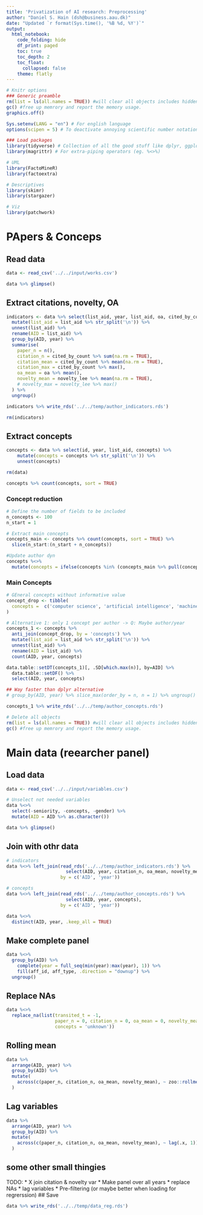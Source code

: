 ```yaml
---
title: 'Privatization of AI research: Preprocessing'
author: "Daniel S. Hain (dsh@business.aau.dk)"
date: "Updated `r format(Sys.time(), '%B %d, %Y')`"
output:
  html_notebook:
    code_folding: hide
    df_print: paged
    toc: true
    toc_depth: 2
    toc_float:
      collapsed: false
    theme: flatly
---
```


```r
# Knitr options
### Generic preamble
rm(list = ls(all.names = TRUE)) #will clear all objects includes hidden objects.
gc() #free up memrory and report the memory usage.
graphics.off()

Sys.setenv(LANG = "en") # For english language
options(scipen = 5) # To deactivate annoying scientific number notation

### Load packages
library(tidyverse) # Collection of all the good stuff like dplyr, ggplot2 ect.
library(magrittr) # For extra-piping operators (eg. %<>%)

# UML
library(FactoMineR)
library(factoextra)

# Descriptives
library(skimr)
library(stargazer)

# Viz
library(patchwork)
```

# PApers & Conceps

## Read data

```r
data <- read_csv('../../input/works.csv')
```


```r
data %>% glimpse()
```

## Extract citations, novelty, OA

```r
indicators <- data %>% select(list_aid, year, list_aid, oa, cited_by_count, novelty_lee) %>%
  mutate(list_aid = list_aid %>% str_split('\n')) %>% 
  unnest(list_aid) %>%
  rename(AID = list_aid) %>%
  group_by(AID, year) %>%
  summarise(
    paper_n = n(),
    citation_n = cited_by_count %>% sum(na.rm = TRUE),
    citation_mean = cited_by_count %>% mean(na.rm = TRUE),
    citation_max = cited_by_count %>% max(),
    oa_mean = oa %>% mean(),
    novelty_mean = novelty_lee %>% mean(na.rm = TRUE),
    # novelty_max = novelty_lee %>% max()
  ) %>%
  ungroup()
```

```r
indicators %>% write_rds('../../temp/author_indicators.rds')
```

```r
rm(indicators)
```


## Extract concepts

```r
concepts <- data %>% select(id, year, list_aid, concepts) %>%
    mutate(concepts = concepts %>% str_split('\n')) %>% 
    unnest(concepts)
```

```r
rm(data)
```


```r
concepts %>% count(concepts, sort = TRUE)
```

### Concept reduction

```r
# Define the number of fields to be included
n_concepts <- 100
n_start = 1

# Extract main concepts
concepts_main <- concepts %>% count(concepts, sort = TRUE) %>%
  slice(n_start:(n_start + n_concepts))
```

```r
#Update author dyn
concepts %<>%
  mutate(concepts = ifelse(concepts %in% (concepts_main %>% pull(concepts)), concepts, 'others'))
```

### Main Concepts 

```r
# GEneral concepts without informative value
concept_drop <- tibble(
  concepts =  c('computer science', 'artificial intelligence', 'machine learning')
)
```

```r
# Alternative 1: only 1 concept per author -> Q: Maybe author/year
concepts_1 <- concepts %>%
  anti_join(concept_drop, by = 'concepts') %>%
  mutate(list_aid = list_aid %>% str_split('\n')) %>% 
  unnest(list_aid) %>%
  rename(AID = list_aid) %>%
  count(AID, year, concepts) 
```

```r
data.table::setDT(concepts_1)[, .SD[which.max(n)], by=AID] %>%
  data.table::setDF() %>%
  select(AID, year, concepts)

## Way faster than dplyr alternative
# group_by(AID, year) %>% slice_max(order_by = n, n = 1) %>% ungroup()
```

```r
concepts_1 %>% write_rds('../../temp/author_concepts.rds')
```

<!--- 
### Concept clusters (alternative solution, work in progress, not really good results yet)

```r
concepts_wide <- concepts %>%
  select(id, concepts) %>%
  count(id, concepts) %>%
  pivot_wider(names_from = concepts, values_from = n, values_fill = 0, names_prefix = 'con_')
```

```r
res_pca <- concepts_wide %>% 
  column_to_rownames(id) %>%
  PCA(scale.unit = FALSE, graph = FALSE)
```

```r
res_hcpc <- res_pca %>% 
  HCPC(nb.clust = -1, #  self determined: higher relative loss of inertia
       graph = FALSE) 
```

```r
res_km <- concepts_wide  %>% 
  column_to_rownames(id) %>%
  kmeans(centers = 3)  
```
--->

```r
# Delete all objects
rm(list = ls(all.names = TRUE)) #will clear all objects includes hidden objects.
gc() #free up memrory and report the memory usage.
```

# Main data (reearcher panel)

## Load data

```r
data <- read_csv('../../input/variables.csv') 
```

```r
# Unselect not needed variables
data %<>% 
  select(-seniority, -concepts, -gender) %>%
  mutate(AID = AID %>% as.character()) 
```

```r
data %>% glimpse()
```



## Join with othr data

```r
# indicators
data %<>% left_join(read_rds('../../temp/author_indicators.rds') %>%
                      select(AID, year, citation_n, oa_mean, novelty_mean),
                    by = c('AID', 'year'))
```

```r
# concepts
data %<>% left_join(read_rds('../../temp/author_concepts.rds') %>%
                      select(AID, year, concepts),
                    by = c('AID', 'year'))
```

```r
data %<>%   
  distinct(AID, year, .keep_all = TRUE)
```


## Make complete panel

```r
data %<>%   
  group_by(AID) %>%
    complete(year = full_seq(min(year):max(year), 1)) %>%
    fill(aff_id, aff_type, .direction = "downup") %>%
  ungroup() 
```

## Replace NAs
  
```r
data %<>%
  replace_na(list(transited_t = -1,
                  paper_n = 0, citation_n = 0, oa_mean = 0, novelty_mean = 0,
                  concepts = 'unknown'))
```

## Rolling mean

```r
data %>%
  arrange(AID, year) %>%
  group_by(AID) %>%
  mutate(
    across(c(paper_n, citation_n, oa_mean, novelty_mean), ~ zoo::rollmean(.x, 3, align = "left"))
  )
```

## Lag variables

```r
data %>%
  arrange(AID, year) %>%
  group_by(AID) %>%
  mutate(
    across(c(paper_n, citation_n, oa_mean, novelty_mean), ~ lag(.x, 1))
  )
```

## some other small thingies

TODO:
* X join citation & novelty var
* Make panel over all years
* replace NAs
* lag variables
* Pre-filtering (or maybe better when loading for regrerssion)
## Save

```r
data %>% write_rds('../../temp/data_reg.rds')
```